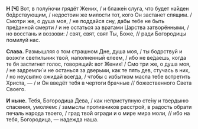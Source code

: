 **Н [Ч]** Вот, в полу́ночи грядёт Жених, / и блаже́н слуга, что будет на́йден бо́дрствующим, / недостоин же милости тот, кого Он застанет спящим. / Смотри же, о душа моя, / не поддайся сну, дабы тебе не быть пре́данной смерти / и не остаться за вратами Царства затворёнными, / но восстань и воззови: / свят, свят, свят Ты, Боже, // ради Богородицы помилуй нас.

**Слава.** Размышляя о том страшном Дне, душа моя, / ты бодрствуй и возжги светильник твой, наполненный елеем, / ибо не ве́даешь, когда те бя застигнет голос, говорящий: вот Жених! / Смо три же, о душа моя, / не задремли́ и не останься за дверьми, как те пять дев, стучась в них, / но неусыпно ожидай всегда, / чтобы с избытком масла тебе встретить Христа, — / и Он введёт тебя в чертоги брачные // божественного Света Своего.

**И ныне.** Тебя, Богородица Дева, / как неприступную сте́ну и твердыню спасения, умоляем: / замыслы противников расстрой, в радость обрати печаль народа твоего, / град твой огради и о мире мира моли, // ибо на тебя, Богородица, — надежда наша.
